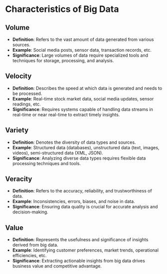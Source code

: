 # Characteristics of Big Data

## Volume

- **Definition**: Refers to the vast amount of data generated from various sources.
- **Example**: Social media posts, sensor data, transaction records, etc.
- **Significance**: Large volumes of data require specialized tools and techniques for storage, processing, and analysis.

## Velocity

- **Definition**: Describes the speed at which data is generated and needs to be processed.
- **Example**: Real-time stock market data, social media updates, sensor readings, etc.
- **Significance**: Requires systems capable of handling data streams in real-time or near real-time to extract timely insights.

## Variety

- **Definition**: Denotes the diversity of data types and sources.
- **Example**: Structured data (databases), unstructured data (text, images, videos), semi-structured data (XML, JSON).
- **Significance**: Analyzing diverse data types requires flexible data processing techniques and tools.

## Veracity

- **Definition**: Refers to the accuracy, reliability, and trustworthiness of data.
- **Example**: Inconsistencies, errors, biases, and noise in data.
- **Significance**: Ensuring data quality is crucial for accurate analysis and decision-making.

## Value

- **Definition**: Represents the usefulness and significance of insights derived from big data.
- **Example**: Identifying customer preferences, market trends, operational efficiencies, etc.
- **Significance**: Extracting actionable insights from big data drives business value and competitive advantage.